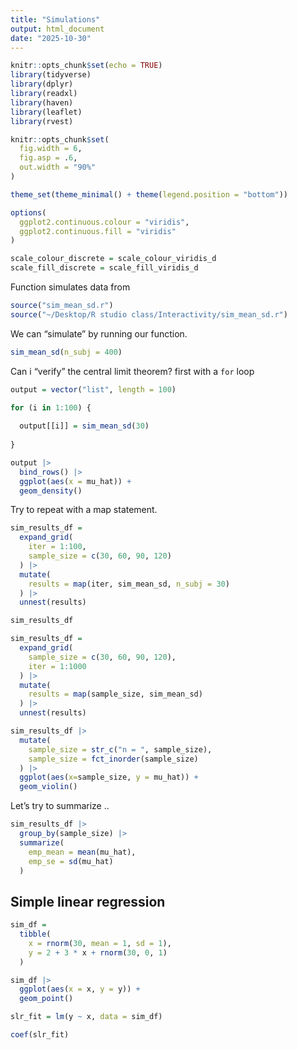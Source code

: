 ```yaml
---
title: "Simulations"
output: html_document
date: "2025-10-30"
---
```


```r
knitr::opts_chunk$set(echo = TRUE)
library(tidyverse)
library(dplyr)
library(readxl)
library(haven)
library(leaflet)
library(rvest)

knitr::opts_chunk$set(
  fig.width = 6,
  fig.asp = .6,
  out.width = "90%"
)

theme_set(theme_minimal() + theme(legend.position = "bottom"))

options(
  ggplot2.continuous.colour = "viridis",
  ggplot2.continuous.fill = "viridis"
)

scale_colour_discrete = scale_colour_viridis_d
scale_fill_discrete = scale_fill_viridis_d
```


Function simulates data from 
```r
source("sim_mean_sd.r")
source("~/Desktop/R studio class/Interactivity/sim_mean_sd.r")
```

We can "simulate" by running our function.
```r
sim_mean_sd(n_subj = 400)
```

Can i "verify" the central limit theorem?
first with a `for` loop
```r
output = vector("list", length = 100)

for (i in 1:100) {
  
  output[[i]] = sim_mean_sd(30)
  
}

output |>
  bind_rows() |>
  ggplot(aes(x = mu_hat)) +
  geom_density()
```


Try to repeat with a map statement.
```r
sim_results_df =
  expand_grid(
    iter = 1:100,
    sample_size = c(30, 60, 90, 120)
  ) |>
  mutate(
    results = map(iter, sim_mean_sd, n_subj = 30)
  ) |>
  unnest(results)

sim_results_df
```



```r
sim_results_df = 
  expand_grid(
    sample_size = c(30, 60, 90, 120),
    iter = 1:1000
  ) |>
  mutate(
    results = map(sample_size, sim_mean_sd)
  ) |>
  unnest(results)
```

```r
sim_results_df |>
  mutate(
    sample_size = str_c("n = ", sample_size),
    sample_size = fct_inorder(sample_size)
  ) |>
  ggplot(aes(x=sample_size, y = mu_hat)) +
  geom_violin()
```


Let's try to summarize ..
```r
sim_results_df |>
  group_by(sample_size) |>
  summarize(
    emp_mean = mean(mu_hat),
    emp_se = sd(mu_hat)
  )
```


## Simple linear regression

```r
sim_df = 
  tibble(
    x = rnorm(30, mean = 1, sd = 1),
    y = 2 + 3 * x + rnorm(30, 0, 1)
  )

sim_df |>
  ggplot(aes(x = x, y = y)) +
  geom_point()

slr_fit = lm(y ~ x, data = sim_df)

coef(slr_fit)
```

